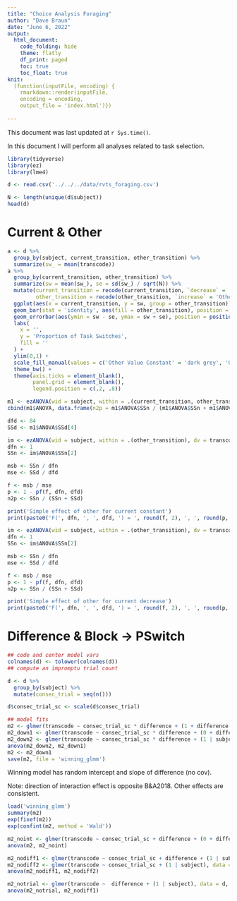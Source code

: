```yaml
---
title: "Choice Analysis Foraging"
author: "Dave Braun"
date: "June 6, 2022"
output:
  html_document:
    code_folding: hide
    theme: flatly
    df_print: paged
    toc: true
    toc_float: true
knit:
  (function(inputFile, encoding) {
    rmarkdown::render(inputFile,
    encoding = encoding,
    output_file = 'index.html')})
  
---
```



This document was last updated at `r Sys.time()`.

In this document I will perform all analyses related to task selection.

```r
library(tidyverse)
library(ez)
library(lme4)

d <- read.csv('../../../data/rvts_foraging.csv')
```

```r
N <- length(unique(d$subject))
head(d)
```

# Current & Other
  
```r
a <- d %>% 
  group_by(subject, current_transition, other_transition) %>% 
  summarize(sw_ = mean(transcode)) 
a %>% 
  group_by(current_transition, other_transition) %>% 
  summarize(sw = mean(sw_), se = sd(sw_) / sqrt(N)) %>% 
  mutate(current_transition = recode(current_transition, `decrease` = 'Current Value Decrease', `constant` = 'Current Value Constant'),
         other_transition = recode(other_transition, `increase` = 'Other Value Increase', `constant` = 'Other Value Constant')) %>% 
  ggplot(aes(x = current_transition, y = sw, group = other_transition)) +
  geom_bar(stat = 'identity', aes(fill = other_transition), position = position_dodge(width = .9), color = 'black') + 
  geom_errorbar(aes(ymin = sw - se, ymax = sw + se), position = position_dodge(width = .9), width = .3)+ 
  labs(
    x = '',
    y = 'Proportion of Task Switches',
    fill = ''
  ) + 
  ylim(0,1) + 
  scale_fill_manual(values = c('Other Value Constant' = 'dark grey', 'Other Value Increase' = 'white')) + 
  theme_bw() + 
  theme(axis.ticks = element_blank(),
        panel.grid = element_blank(),
        legend.position = c(.2, .8))
```


```r
m1 <- ezANOVA(wid = subject, within = .(current_transition, other_transition), dv = transcode, detailed = TRUE, data = d)
cbind(m1$ANOVA, data.frame(n2p = m1$ANOVA$SSn / (m1$ANOVA$SSn + m1$ANOVA$SSd)))

dfd <- 84
SSd <- m1$ANOVA$SSd[4]

im <- ezANOVA(wid = subject, within = .(other_transition), dv = transcode, detailed = TRUE, data = d[d$current_transition == 'constant',])
dfn <- 1
SSn <- im$ANOVA$SSn[2]

msb <- SSn / dfn
mse <- SSd / dfd

f <- msb / mse
p <- 1 - pf(f, dfn, dfd)
n2p <- SSn / (SSn + SSd)

print('Simple effect of other for current constant')
print(paste0('F(', dfn, ', ', dfd, ') = ', round(f, 2), ', ', round(p, 3), ', eta = ', round(n2p, 2)))
```

```r
im <- ezANOVA(wid = subject, within = .(other_transition), dv = transcode, detailed = TRUE, data = d[d$current_transition == 'decrease',])
dfn <- 1
SSn <- im$ANOVA$SSn[2]

msb <- SSn / dfn
mse <- SSd / dfd

f <- msb / mse
p <- 1 - pf(f, dfn, dfd)
n2p <- SSn / (SSn + SSd)

print('Simple effect of other for current decrease')
print(paste0('F(', dfn, ', ', dfd, ') = ', round(f, 2), ', ', round(p, 3), ', eta = ', round(n2p, 2)))
```


# Difference & Block -> PSwitch

```r
## code and center model vars
colnames(d) <- tolower(colnames(d))
## compute an impromptu trial count

d <- d %>% 
  group_by(subject) %>% 
  mutate(consec_trial = seq(n()))

d$consec_trial_sc <- scale(d$consec_trial)
```


```r
## model fits
m2 <- glmer(transcode ~ consec_trial_sc * difference + (1 + difference | subject), data = d, control = glmerControl(optimizer = 'bobyqa'), family = binomial(link = 'logit'), nAGQ = 1)
m2_down1 <- glmer(transcode ~ consec_trial_sc * difference + (0 + difference | subject) + (1 | subject), data = d, control = glmerControl(optimizer = 'bobyqa'), family = binomial(link = 'logit'), nAGQ = 1)
m2_down2 <- glmer(transcode ~ consec_trial_sc * difference + (1 | subject), data = d, control = glmerControl(optimizer = 'bobyqa'), family = binomial(link = 'logit'), nAGQ = 1)
anova(m2_down2, m2_down1)
m2 <- m2_down1
save(m2, file = 'winning_glmm')
```

Winning model has random intercept and slope of difference (no cov).

Note: direction of interaction effect is opposite B&A2018. Other effects are consistent.

```r
load('winning_glmm')
summary(m2)
exp(fixef(m2))
exp(confint(m2, method = 'Wald'))
```


```r
m2_noint <- glmer(transcode ~ consec_trial_sc + difference + (0 + difference | subject) + (1 | subject), data = d, control = glmerControl(optimizer = 'bobyqa'), family = binomial(link = 'logit'), nAGQ = 1)
anova(m2, m2_noint)
```


```r
m2_nodiff1 <- glmer(transcode ~ consec_trial_sc + difference + (1 | subject), data = d, control = glmerControl(optimizer = 'bobyqa'), family = binomial(link = 'logit'), nAGQ = 1)
m2_nodiff2 <- glmer(transcode ~ consec_trial_sc + (1 | subject), data = d, control = glmerControl(optimizer = 'bobyqa'), family = binomial(link = 'logit'), nAGQ = 1)
anova(m2_nodiff1, m2_nodiff2)

m2_notrial <- glmer(transcode ~  difference + (1 | subject), data = d, control = glmerControl(optimizer = 'bobyqa'), family = binomial(link = 'logit'), nAGQ = 1)
anova(m2_notrial, m2_nodiff1)
```





















